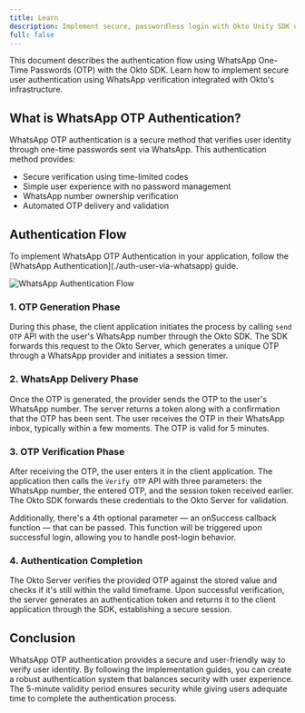 ```yaml
---
title: Learn
description: Implement secure, passwordless login with Okto Unity SDK using WhatsApp-based OTPs. Learn session handling, token verification, and automated OTP delivery.
full: false
---
```



<AIMarkdownComponent isIndex={false} />

This document describes the authentication flow using WhatsApp One-Time Passwords (OTP) with the Okto SDK. Learn how to implement secure user authentication using WhatsApp verification integrated with Okto's infrastructure.

## What is WhatsApp OTP Authentication?

WhatsApp OTP authentication is a secure method that verifies user identity through one-time passwords sent via WhatsApp. This authentication method provides:

- Secure verification using time-limited codes
- Simple user experience with no password management
- WhatsApp number ownership verification
- Automated OTP delivery and validation

## Authentication Flow

<Callout title="Note" type="info">
  To implement WhatsApp OTP Authentication in your application, follow the
  [WhatsApp Authentication](./auth-user-via-whatsapp) guide.
</Callout>

![WhatsApp Authentication Flow](/images/whatsapp-auth-sequence-diagram.png)

### 1. OTP Generation Phase

During this phase, the client application initiates the process by calling `send OTP` API with the user's WhatsApp number through the Okto SDK. The SDK forwards this request to the Okto Server, which generates a unique OTP through a WhatsApp provider and initiates a session timer.

### 2. WhatsApp Delivery Phase

Once the OTP is generated, the provider sends the OTP to the user's WhatsApp number. The server returns a token along with a confirmation that the OTP has been sent. The user receives the OTP in their WhatsApp inbox, typically within a few moments. The OTP is valid for 5 minutes.

### 3. OTP Verification Phase

After receiving the OTP, the user enters it in the client application. The application then calls the `Verify OTP` API with three parameters: the WhatsApp number, the entered OTP, and the session token received earlier. The Okto SDK forwards these credentials to the Okto Server for validation.

Additionally, there's a 4th optional parameter — an onSuccess callback function — that can be passed. This function will be triggered upon successful login, allowing you to handle post-login behavior.

### 4. Authentication Completion

The Okto Server verifies the provided OTP against the stored value and checks if it's still within the valid timeframe. Upon successful verification, the server generates an authentication token and returns it to the client application through the SDK, establishing a secure session.

## Conclusion

WhatsApp OTP authentication provides a secure and user-friendly way to verify user identity. By following the implementation guides, you can create a robust authentication system that balances security with user experience. The 5-minute validity period ensures security while giving users adequate time to complete the authentication process.
